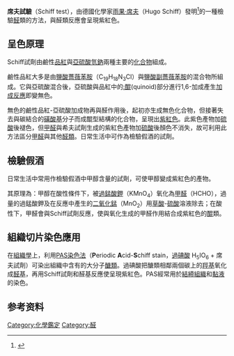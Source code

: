 '''席夫試驗'''（Schiff test），由德國化學家[[雨果·席夫|雨果·席夫]]（Hugo Schiff）發明<ref>{{cite journal en|title=Eine neue Reihe organischer Diamine|author=Hugo Schiff|journal=[[Justus_Liebigs_Ann._Chemie|Justus Liebigs Ann. Chemie]]|year=1866|volume=140|issue=1|pages=92–137|doi=10.1002/jlac.18661400106}}</ref>的一種檢驗[[醛|醛]]類的方法，與醛類反應會呈現紫紅色。

== 呈色原理 ==
Schiff試劑由鹼性[[品紅|品紅]]與[[亞硫酸氫鈉|亞硫酸氫鈉]]兩種主要的[[化合物|化合物]]組成。

鹼性品紅大多是由[[鹽酸薔薇苯胺|鹽酸薔薇苯胺]]（C<sub>19</sub>H<sub>18</sub>N<sub>3</sub>Cl）與[[鹽酸副薔薇苯胺|鹽酸副薔薇苯胺]]的混合物所組成。它與亞硫酸混合後，亞硫酸與品紅中的[[:醌|:醌]](quinoid)部分進行1,6-加成產生[[加成反應|加成反應]]即變無色。

無色的鹼性品紅-亞硫酸加成物再與醛作用後，起初亦生成無色化合物，但接著失去與碳結合的[[磺酸基|磺酸基]]分子而成醌型結構的化合物，呈現出[[紫紅色|紫紅色]]。此紫色產物加[[硫酸|硫酸]]後褪色，但[[甲醛|甲醛]]與希夫試劑生成的紫紅色產物加[[硫酸|硫酸]]後顏色不消失，故可利用此方法區分[[甲醛|甲醛]]與其他[[醛類|醛類]]。日常生活中可作為檢驗假酒的試劑。

== 檢驗假酒 ==
日常生活中常用作檢驗假酒中甲醇含量的試劑，可使甲醇變成紫紅色的產物。

其原理為：甲醇在酸性條件下，被[[過錳酸鉀|過錳酸鉀]]（KMnO<sub>4</sub>）氧化為[[甲醛|甲醛]]（HCHO），過量的過錳酸鉀及在反應中產生的[[二氧化錳|二氧化錳]]（MnO<sub>2</sub>）用[[草酸|草酸]]-[[硫酸|硫酸]]溶液除去；在酸性下，甲醛會與Schiff試劑反應，使與氧化生成的甲醛作用結合成紫紅色的[[醌|醌]]類。

== 組織切片染色應用 ==
在[[組織學|組織學]]上，利用[[PAS染色法|PAS染色法]]（'''P'''eriodic '''A'''cid-'''S'''chiff stain，[[過碘酸|過碘酸]] H<sub>5</sub>IO<sub>6</sub> + 席夫試劑）可染出組織中含有的大分子[[醣類|醣類]]。過碘酸把醣類相鄰兩個碳上的[[羥基|羥基]]氧化成[[醛基|醛基]]，再用Schiff試劑和醛基反應使呈現紫紅色。PAS經常用於[[結締組織|結締組織]]和[[黏液|黏液]]的染色。

==参考资料==
{{reflist}}

{{chemistry-stub}}
[[Category:化學鑑定|Category:化學鑑定]]
[[Category:醛|Category:醛]]